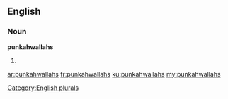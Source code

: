 ==English==

===Noun===
'''punkahwallahs'''

# {{plural of|punkahwallah}}

[[Category:English plurals]]

[[ar:punkahwallahs]]
[[fr:punkahwallahs]]
[[ku:punkahwallahs]]
[[my:punkahwallahs]]